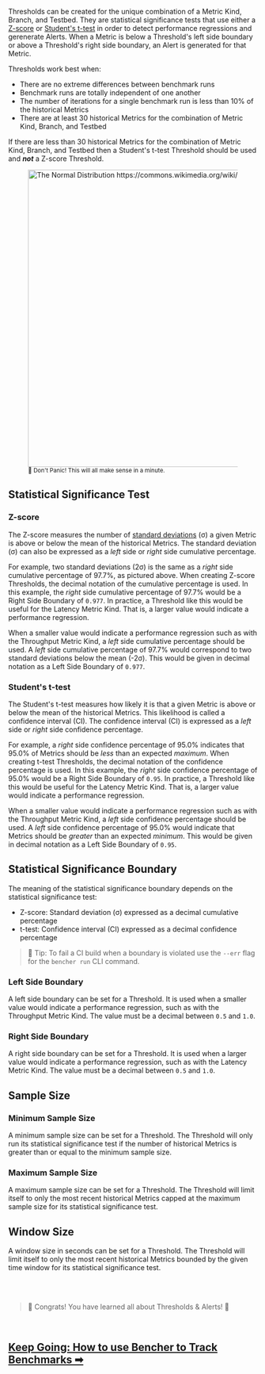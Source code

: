 Thresholds can be created for the unique combination of a Metric Kind, Branch, and Testbed.
They are statistical significance tests that use either a
[Z-score](https://en.wikipedia.org/wiki/Standard_score)
or [Student's t-test](https://en.wikipedia.org/wiki/Student%27s_t-test)
in order to detect performance regressions and gerenerate Alerts.
When a Metric is below a Threshold's left side boundary or above a Threshold's right side boundary,
an Alert is generated for that Metric.

Thresholds work best when:
- There are no extreme differences between benchmark runs
- Benchmark runs are totally independent of one another
- The number of iterations for a single benchmark run is less than 10% of the historical Metrics
- There are at least 30 historical Metrics for the combination of Metric Kind, Branch, and Testbed

If there are less than 30 historical Metrics for the combination of Metric Kind, Branch, and Testbed
then a Student's t-test Threshold should be used and __*not*__ a Z-score Threshold.

<div class="content has-text-centered">
    <figure>
<img
    src="https://upload.wikimedia.org/wikipedia/commons/2/25/The_Normal_Distribution.svg"
    width="800"
    height="600"
    alt="The Normal Distribution https://commons.wikimedia.org/wiki/File:The_Normal_Distribution.svg"
/>
<br/>
<small>🐰 Don't Panic! This will all make sense in a minute.</small>
</figure>
</div>

## Statistical Significance Test

### Z-score

The Z-score measures the number of [standard deviations](https://en.wikipedia.org/wiki/Standard_deviation) (σ) a given Metric is above or below the mean of the historical Metrics.
The standard deviation (σ) can also be expressed as a _left_ side or _right_ side cumulative percentage.

For example, two standard deviations (2σ) is the same as a _right_ side cumulative percentage of 97.7%, as pictured above.
When creating Z-score Thresholds, the decimal notation of the cumulative percentage is used.
In this example, the _right_ side cumulative percentage of 97.7% would be a Right Side Boundary of `0.977`.
In practice, a Threshold like this would be useful for the Latency Metric Kind.
That is, a larger value would indicate a performance regression.

When a smaller value would indicate a performance regression such as with the Throughput Metric Kind,
a _left_ side cumulative percentage should be used.
A _left_ side cumulative percentage of 97.7% would correspond to two standard deviations below the mean (-2σ).
This would be given in decimal notation as a Left Side Boundary of `0.977`.

### Student's t-test

The Student's t-test measures how likely it is that a given Metric is above or below the mean of the historical Metrics.
This likelihood is called a confidence interval (CI).
The confidence interval (CI) is expressed as a _left_ side or _right_ side confidence percentage.

For example, a _right_ side confidence percentage of 95.0% indicates that 95.0% of Metrics should be _less_ than an expected _maximum_.
When creating t-test Thresholds, the decimal notation of the confidence percentage is used.
In this example, the _right_ side confidence percentage of 95.0% would be a Right Side Boundary of `0.95`.
In practice, a Threshold like this would be useful for the Latency Metric Kind.
That is, a larger value would indicate a performance regression.

When a smaller value would indicate a performance regression such as with the Throughput Metric Kind,
a _left_ side confidence percentage should be used.
A _left_ side confidence percentage of 95.0% would indicate that Metrics should be _greater_ than an expected _minimum_.
This would be given in decimal notation as a Left Side Boundary of `0.95`.

## Statistical Significance Boundary

The meaning of the statistical significance boundary depends on the statistical significance test:
- Z-score: Standard deviation (σ) expressed as a decimal cumulative percentage
- t-test: Confidence interval (CI) expressed as a decimal confidence percentage

> 🐰 Tip: To fail a CI build when a boundary is violated use the `--err` flag for the `bencher run` CLI command.

### Left Side Boundary
A left side boundary can be set for a Threshold.
It is used when a smaller value would indicate a performance regression,
such as with the Throughput Metric Kind.
The value must be a decimal between `0.5` and `1.0`.

### Right Side Boundary
A right side boundary can be set for a Threshold.
It is used when a larger value would indicate a performance regression,
such as with the Latency Metric Kind.
The value must be a decimal between `0.5` and `1.0`.

## Sample Size

### Minimum Sample Size
A minimum sample size can be set for a Threshold.
The Threshold will only run its statistical significance test
if the number of historical Metrics is greater than or equal to the minimum sample size.

### Maximum Sample Size
A maximum sample size can be set for a Threshold.
The Threshold will limit itself to only the most recent historical Metrics
capped at the maximum sample size for its statistical significance test.

## Window Size
A window size in seconds can be set for a Threshold.
The Threshold will limit itself to only the most recent historical Metrics
bounded by the given time window for its statistical significance test.

<br />
<br />

> 🐰 Congrats! You have learned all about Thresholds & Alerts! 🎉

<br/>

<h2><a href="/docs/how-to/track-benchmarks">Keep Going: How to use Bencher to Track Benchmarks ➡</a></h2>